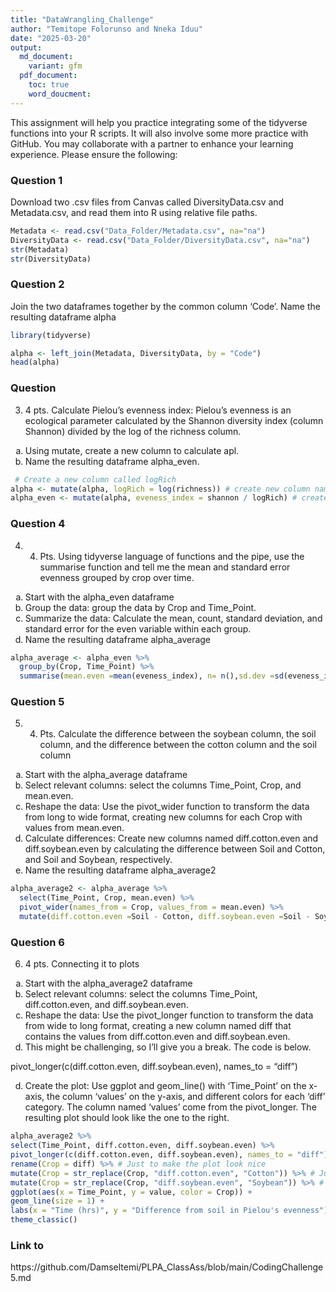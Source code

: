 ```yaml
---
title: "DataWrangling_Challenge"
author: "Temitope Folorunso and Nneka Iduu"
date: "2025-03-20"
output: 
  md_document:
    variant: gfm
  pdf_document:
    toc: true
    word_doucment:
---
```

This assignment will help you practice integrating some of the tidyverse functions into your R scripts. It will also involve some more practice with GitHub. You may collaborate with a partner to enhance your learning experience. Please ensure the following:

### Question 1
Download two .csv files from Canvas called DiversityData.csv and Metadata.csv, and read them into R using relative file paths.

```r
Metadata <- read.csv("Data_Folder/Metadata.csv", na="na") 
DiversityData <- read.csv("Data_Folder/DiversityData.csv", na="na")
str(Metadata)
str(DiversityData)
```

### Question 2 
Join the two dataframes together by the common column ‘Code’. Name the resulting dataframe alpha

```r
library(tidyverse)

alpha <- left_join(Metadata, DiversityData, by = "Code")
head(alpha)
```
### Question  
3.	4 pts. Calculate Pielou’s evenness index: Pielou’s evenness is an ecological parameter calculated by the Shannon diversity index (column Shannon) divided by the log of the richness column. 
a.	Using mutate, create a new column to calculate apl. 
b.	Name the resulting dataframe alpha_even.

```r
 # Create a new column called logRich
alpha <- mutate(alpha, logRich = log(richness)) # create new column named logRich that has the log of richness  # creating a new column of the log richness
alpha_even <- mutate(alpha, eveness_index = shannon / logRich) # create new column named Pielou’s evenness index that has the log of richness  
```
### Question 4

4.	4. Pts. Using tidyverse language of functions and the pipe, use the summarise function and tell me the mean and standard error evenness grouped by crop over time.
a.	Start with the alpha_even dataframe
b.	Group the data: group the data by Crop and Time_Point.
c.	Summarize the data: Calculate the mean, count, standard deviation, and standard error for the even variable within each group.
d.	Name the resulting dataframe alpha_average


```r
alpha_average <- alpha_even %>% 
  group_by(Crop, Time_Point) %>% 
  summarise(mean.even =mean(eveness_index), n= n(),sd.dev =sd(eveness_index),std.err =sd.dev/sqrt(n))
```
### Question 5

5.	4. Pts. Calculate the difference between the soybean column, the soil column, and the difference between the cotton column and the soil column
a.	Start with the alpha_average dataframe
b.	Select relevant columns: select the columns Time_Point, Crop, and mean.even.
c.	Reshape the data: Use the pivot_wider function to transform the data from long to wide format, creating new columns for each Crop with values from mean.even.
d.	Calculate differences: Create new columns named diff.cotton.even and diff.soybean.even by calculating the difference between Soil and Cotton, and Soil and Soybean, respectively.
e.	Name the resulting dataframe alpha_average2

```r
alpha_average2 <- alpha_average %>% 
  select(Time_Point, Crop, mean.even) %>% 
  pivot_wider(names_from = Crop, values_from = mean.even) %>% 
  mutate(diff.cotton.even =Soil - Cotton, diff.soybean.even =Soil - Soybean )
```

### Question 6
6.	4 pts. Connecting it to plots
a.	Start with the alpha_average2 dataframe
b.	Select relevant columns: select the columns Time_Point, diff.cotton.even, and diff.soybean.even.
c.	Reshape the data: Use the pivot_longer function to transform the data from wide to long format, creating a new column named diff that contains the values from diff.cotton.even and diff.soybean.even.
i.	This might be challenging, so I’ll give you a break. The code is below.

pivot_longer(c(diff.cotton.even, diff.soybean.even), names_to = "diff")

d.	Create the plot: Use ggplot and geom_line() with ‘Time_Point’ on the x-axis, the column ‘values’ on the y-axis, and different colors for each ‘diff’ category. The column named ‘values’ come from the pivot_longer. The resulting plot should look like the one to the right. 


```r
alpha_average2 %>%
select(Time_Point, diff.cotton.even, diff.soybean.even) %>%
pivot_longer(c(diff.cotton.even, diff.soybean.even), names_to = "diff") %>%
rename(Crop = diff) %>% # Just to make the plot look nice
mutate(Crop = str_replace(Crop, "diff.cotton.even", "Cotton")) %>% # Just to make the plot look nice
mutate(Crop = str_replace(Crop, "diff.soybean.even", "Soybean")) %>% # Just to make the plot look n
ggplot(aes(x = Time_Point, y = value, color = Crop)) +
geom_line(size = 1) +
labs(x = "Time (hrs)", y = "Difference from soil in Pielou's evenness") +
theme_classic()
```

### Link to 
https://github.com/Damseltemi/PLPA_ClassAss/blob/main/CodingChallenge5.md


